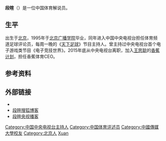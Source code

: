 {{unreferenced|time=2016-03-24T11:59:27+00:00}}
{{expand|time=2016-03-24}}
'''段暄'''（{{bd|1972年|7月8日}}）是一位中国体育解说员。

==生平==
出生于[[北京|北京]]，1995年于[[北京广播学院|北京广播学院]]毕业，同年进入中国中央电视台担任体育频道足球评论员，每周一晚的《[[天下足球|天下足球]]》节目主持人。曾主持过中央电视台首个电子游戏类节目《电子竞技世界》。2015年底从中央电视台离职，加入[[王思聪|王思聪]]的[[香蕉计划|香蕉计划]]，担任香蕉体育CEO。

== 参考资料 ==
{{reflist}}

== 外部链接 ==
*{{Sinaweibo|1496838292}}
*[http://duanxuancctv.blog.sohu.com 段暄搜狐博客] {{Wayback|url=http://duanxuancctv.blog.sohu.com/ |date=20200328105735 }}
*[https://web.archive.org/web/20071101142458/http://blog.cctv.com/duanxuan 段暄央视播客]

{{China-bio-stub}}
{{香蕉文化}}

{{DEFAULTSORT:Duan Xuan}}
[[Category:中国中央电视台主持人|Category:中国中央电视台主持人]]
[[Category:中国体育评述员|Category:中国体育评述员]]
[[Category:中國傳媒大學校友|Category:中國傳媒大學校友]]
[[Category:北京人|Category:北京人]]
[[Category:段姓|Xuan]]